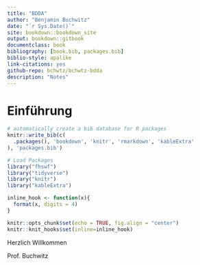 ```yaml
--- 
title: "BDDA"
author: "Benjamin Buchwitz"
date: "`r Sys.Date()`"
site: bookdown::bookdown_site
output: bookdown::gitbook
documentclass: book
bibliography: [book.bib, packages.bib]
biblio-style: apalike
link-citations: yes
github-repo: bchwtz/bchwtz-bdda
description: "Notes"
---
```


# Einführung {-}

```r
# automatically create a bib database for R packages
knitr::write_bib(c(
  .packages(), 'bookdown', 'knitr', 'rmarkdown', 'kableExtra'
), 'packages.bib')
```

```r
# Load Packages
library("fhswf")
library("tidyverse")
library("knitr")
library("kableExtra")

inline_hook <- function(x){
  format(x, digits = 4)
}

knitr::opts_chunk$set(echo = TRUE, fig.align = "center")
knitr::knit_hooks$set(inline=inline_hook)
```

Herzlich Willkommen

 Prof. Buchwitz